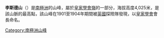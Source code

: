 {{expand|time=2013-04-14T12:50:46+00:00}}
'''李斯德山'''（{{lang-en|Mount Lister}}）是[[南極洲|南極洲]]的山峰，屬於[[皇家學會嶺|皇家學會嶺]]的一部分，海拔高度4,025米，是該山脈的最高點，該山峰在1901至1904年期間被[[英國|英國]]探險隊發現，以[[皇家學會|皇家學會]]會長命名。

{{DEFAULTSORT:Mount Lister}}
[[Category:南極洲山峰|Category:南極洲山峰]]


{{ScottCoast-geo-stub}}